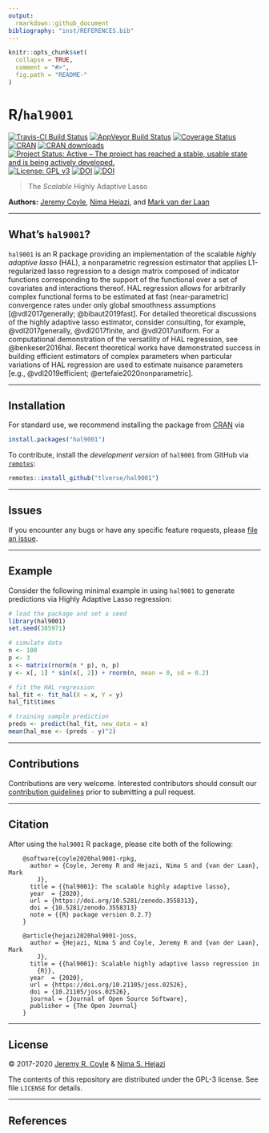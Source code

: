 ```yaml
---
output:
  rmarkdown::github_document
bibliography: "inst/REFERENCES.bib"
---
```


<!-- README.md is generated from README.Rmd. Please edit that file -->

```r
knitr::opts_chunk$set(
  collapse = TRUE,
  comment = "#>",
  fig.path = "README-"
)
```

# R/`hal9001`

[![Travis-CI Build Status](https://travis-ci.org/tlverse/hal9001.svg?branch=master)](https://travis-ci.org/tlverse/hal9001)
[![AppVeyor Build Status](https://ci.appveyor.com/api/projects/status/github/tlverse/hal9001?branch=master&svg=true)](https://ci.appveyor.com/project/tlverse/hal9001)
[![Coverage Status](https://img.shields.io/codecov/c/github/tlverse/hal9001/master.svg)](https://codecov.io/github/tlverse/hal9001?branch=master)
[![CRAN](http://www.r-pkg.org/badges/version/hal9001)](http://www.r-pkg.org/pkg/hal9001)
[![CRAN downloads](https://cranlogs.r-pkg.org/badges/hal9001)](https://CRAN.R-project.org/package=hal9001)
[![Project Status: Active – The project has reached a stable, usable state and is being actively developed.](http://www.repostatus.org/badges/latest/active.svg)](http://www.repostatus.org/#active)
[![License: GPL v3](https://img.shields.io/badge/License-GPL%20v3-blue.svg)](http://www.gnu.org/licenses/gpl-3.0)
[![DOI](https://zenodo.org/badge/DOI/10.5281/zenodo.3558313.svg)](https://doi.org/10.5281/zenodo.3558313)
[![DOI](https://joss.theoj.org/papers/10.21105/joss.02526/status.svg)](https://doi.org/10.21105/joss.02526)

> The _Scalable_ Highly Adaptive Lasso

__Authors:__ [Jeremy Coyle](https://github.com/tlverse), [Nima
Hejazi](https://nimahejazi.org), and [Mark van der
Laan](https://vanderlaan-lab.org/)
 
---

## What's `hal9001`?

`hal9001` is an R package providing an implementation of the scalable _highly
adaptive lasso_ (HAL), a nonparametric regression estimator that applies
L1-regularized lasso regression to a design matrix composed of indicator
functions corresponding to the support of the functional over a set of
covariates and interactions thereof. HAL regression allows for arbitrarily
complex functional forms to be estimated at fast (near-parametric) convergence
rates under only global smoothness assumptions [@vdl2017generally;
@bibaut2019fast]. For detailed theoretical discussions of the highly adaptive
lasso estimator, consider consulting, for example, @vdl2017generally,
@vdl2017finite, and @vdl2017uniform. For a computational demonstration of the
versatility of HAL regression, see @benkeser2016hal. Recent theoretical works
have demonstrated success in building efficient estimators of complex
parameters when particular variations of HAL regression are used to estimate
nuisance parameters [e.g., @vdl2019efficient; @ertefaie2020nonparametric].

---

## Installation

For standard use, we recommend installing the package from
[CRAN](https://CRAN.R-project.org/package=hal9001) via

```r
install.packages("hal9001")
```

To contribute, install the _development version_ of `hal9001` from GitHub via
[`remotes`](https://CRAN.R-project.org/package=remotes):

```r
remotes::install_github("tlverse/hal9001")
```

---

## Issues

If you encounter any bugs or have any specific feature requests, please [file an
issue](https://github.com/tlverse/hal9001/issues).

---

## Example

Consider the following minimal example in using `hal9001` to generate
predictions via Highly Adaptive Lasso regression:

```r
# load the package and set a seed
library(hal9001)
set.seed(385971)

# simulate data
n <- 100
p <- 3
x <- matrix(rnorm(n * p), n, p)
y <- x[, 1] * sin(x[, 2]) + rnorm(n, mean = 0, sd = 0.2)

# fit the HAL regression
hal_fit <- fit_hal(X = x, Y = y)
hal_fit$times

# training sample prediction
preds <- predict(hal_fit, new_data = x)
mean(hal_mse <- (preds - y)^2)
```

---

## Contributions

Contributions are very welcome. Interested contributors should consult our
[contribution
guidelines](https://github.com/tlverse/hal9001/blob/master/CONTRIBUTING.md)
prior to submitting a pull request.

---

## Citation

After using the `hal9001` R package, please cite both of the following:

        @software{coyle2020hal9001-rpkg,
          author = {Coyle, Jeremy R and Hejazi, Nima S and {van der Laan}, Mark
            J},
          title = {{hal9001}: The scalable highly adaptive lasso},
          year  = {2020},
          url = {https://doi.org/10.5281/zenodo.3558313},
          doi = {10.5281/zenodo.3558313}
          note = {{R} package version 0.2.7}
        }

        @article{hejazi2020hal9001-joss,
          author = {Hejazi, Nima S and Coyle, Jeremy R and {van der Laan}, Mark
            J},
          title = {{hal9001}: Scalable highly adaptive lasso regression in
            {R}},
          year  = {2020},
          url = {https://doi.org/10.21105/joss.02526},
          doi = {10.21105/joss.02526},
          journal = {Journal of Open Source Software},
          publisher = {The Open Journal}
        }

---

## License

&copy; 2017-2020 [Jeremy R. Coyle](https://github.com/tlverse) & [Nima S.
Hejazi](https://nimahejazi.org)

The contents of this repository are distributed under the GPL-3 license. See
file `LICENSE` for details.

---

## References

